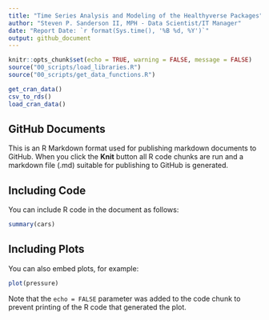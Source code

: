 ```yaml
---
title: "Time Series Analysis and Modeling of the Healthyverse Packages"
author: "Steven P. Sanderson II, MPH - Data Scientist/IT Manager"
date: "Report Date: `r format(Sys.time(), '%B %d, %Y')`"
output: github_document
---
```


```r
knitr::opts_chunk$set(echo = TRUE, warning = FALSE, message = FALSE)
source("00_scripts/load_libraries.R")
source("00_scripts/get_data_functions.R")
```

```r
get_cran_data()
csv_to_rds()
load_cran_data()
```

## GitHub Documents

This is an R Markdown format used for publishing markdown documents to GitHub. When you click the **Knit** button all R code chunks are run and a markdown file (.md) suitable for publishing to GitHub is generated.

## Including Code

You can include R code in the document as follows:

```r
summary(cars)
```

## Including Plots

You can also embed plots, for example:

```r
plot(pressure)
```

Note that the `echo = FALSE` parameter was added to the code chunk to prevent printing of the R code that generated the plot.
